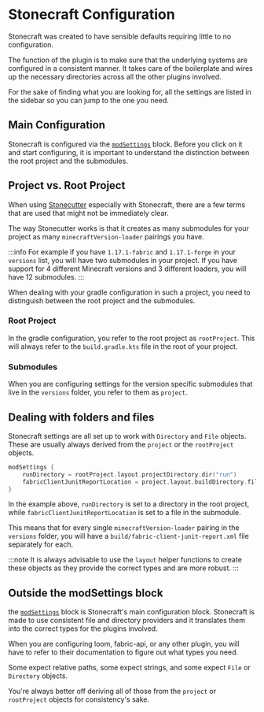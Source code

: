 # Stonecraft Configuration

Stonecraft was created to have sensible defaults requiring little to no configuration.

The function of the plugin is to make sure that the underlying systems are configured in a consistent manner.
It takes care of the boilerplate and wires up the necessary directories across all the other plugins involved.

For the sake of finding what you are looking for, all the settings are listed in the sidebar so you can jump to the one you need.

## Main Configuration

Stonecraft is configured via the [`modSettings`](configuration/modsettings) block. Before you click on it and start configuring,
it is important to understand the distinction between the root project and the submodules.

## Project vs. Root Project

When using [Stonecutter](https://stonecutter.kikugie.dev/) especially with Stonecraft, there are a few terms that are used that might not be immediately clear.

The way Stonecutter works is that it creates as many submodules for your project as many `minecraftVersion-loader` pairings you have.

:::info
For example if you have `1.17.1-fabric` and `1.17.1-forge` in your `versions` list, you will have two submodules in your project.
If you have support for 4 different Minecraft versions and 3 different loaders, you will have 12 submodules.
:::

When dealing with your gradle configuration in such a project, you need to distinguish between the root project and the submodules.

### Root Project

In the gradle configuration, you refer to the root project as `rootProject`.
This will always refer to the `build.gradle.kts` file in the root of your project.

### Submodules

When you are configuring settings for the version specific submodules that live in the `versions` folder, you refer to them as `project`.

## Dealing with folders and files

Stonecraft settings are all set up to work with `Directory` and `File` objects.
These are usually always derived from the `project` or the `rootProject` objects.

```kotlin title="build.gradle.kts"
modSettings {
    runDirectory = rootProject.layout.projectDirectory.dir("run")
    fabricClientJunitReportLocation = project.layout.buildDirectory.file("fabric-client-junit-report.xml")
}
```

In the example above, `runDirectory` is set to a directory in the root project, while `fabricClientJunitReportLocation`
is set to a file in the submodule.

This means that for every single `minecraftVersion-loader` pairing in the `versions` folder, you will have a
`build/fabric-client-junit-report.xml` file separately for each.

:::note
It is always advisable to use the `layout` helper functions to create these objects as they provide the correct types
and are more robust.
:::

## Outside the modSettings block

the [`modSettings`](configuration/modsettings) block is Stonecraft's main configuration block.
Stonecraft is made to use consistent file and directory providers and it translates them into the correct types for the plugins involved.

When you are configuring loom, fabric-api, or any other plugin, you will have to refer to their documentation to figure out what
types you need.

Some expect relative paths, some expect strings, and some expect `File` or `Directory` objects.

You're always better off deriving all of those from the `project` or `rootProject` objects for consistency's sake.
